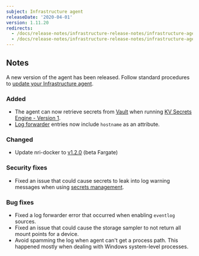 ```yaml
---
subject: Infrastructure agent
releaseDate: '2020-04-01'
version: 1.11.20
redirects:
  - /docs/release-notes/infrastructure-release-notes/infrastructure-agent-release-notes/new-relic-infrastructure-agent-1116
  - /docs/release-notes/infrastructure-release-notes/infrastructure-agent-release-notes/new-relic-infrastructure-agent-11119
---
```


## Notes

A new version of the agent has been released. Follow standard procedures to [update your Infrastructure agent](/docs/infrastructure/new-relic-infrastructure/installation/update-infrastructure-agent).

### Added

* The agent can now retrieve secrets from [Vault](https://www.vaultproject.io/) when running [KV Secrets Engine - Version 1](https://www.vaultproject.io/docs/secrets/kv/kv-v1/).
* [Log forwarder](https://docs.newrelic.com/docs/logs/enable-new-relic-logs/1-enable-logs/forward-your-logs-using-new-relic-infrastructure-agent) entries now include `hostname` as an attribute.

### Changed

* Update nri-docker to [v1.2.0](https://github.com/newrelic/nri-docker/releases/tag/v1.2.0) (beta Fargate)

### Security fixes

* Fixed an issue that could cause secrets to leak into log warning messages when using [secrets management](https://docs.newrelic.com/docs/integrations/host-integrations/installation/secrets-management).

### Bug fixes

* Fixed a log forwarder error that occurred when enabling `eventlog` sources.
* Fixed an issue that could cause the storage sampler to not return all mount points for a device.
* Avoid spamming the log when agent can't get a process path. This happened mostly when dealing with Windows system-level processes.
